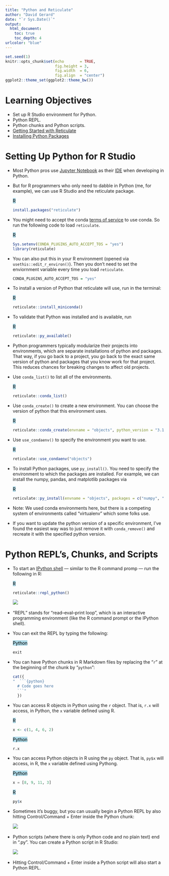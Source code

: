 ```yaml
---
title: "Python and Reticulate"
author: "David Gerard"
date: "`r Sys.Date()`"
output:  
  html_document:
    toc: true
    toc_depth: 4
urlcolor: "blue"
---
```



```r
set.seed(1)
knitr::opts_chunk$set(echo       = TRUE, 
                      fig.height = 3, 
                      fig.width  = 6,
                      fig.align  = "center")
ggplot2::theme_set(ggplot2::theme_bw())
```

# Learning Objectives

- Set up R Studio environment for Python.
- Python REPL.
- Python chunks and Python scripts.
- [Getting Started with Reticulate](https://rstudio.github.io/reticulate/)
- [Installing Python Packages](https://rstudio.github.io/reticulate/articles/python_packages.html)

# Setting Up Python for R Studio

- Most Python pros use [Jupyter Notebook](https://jupyter.org/) as their 
  [IDE](https://en.wikipedia.org/wiki/Integrated_development_environment)
  when developing in Python.

-   But for R programmers who only need to dabble in Python (me, for example), 
  we can use R Studio and the reticulate package.
  
    <mark style="background-color: lightblue">R</mark>
    ```r
    install.packages("reticulate")
    ```

-   You might need to accept the conda [terms of service](https://www.anaconda.com/legal/terms/terms-of-service) to use conda. So run the following code to load `reticulate`.

    <mark style="background-color: lightblue">R</mark>
    ```r
    Sys.setenv(CONDA_PLUGINS_AUTO_ACCEPT_TOS = "yes")
    library(reticulate)
    ```
    
-   You can also put this in your R environment (opened via `usethis::edit_r_environ()`). Then you don't need to set the enviornment variable every time you load `reticulate`.

    ``` r
    CONDA_PLUGINS_AUTO_ACCEPT_TOS = "yes"
    ```


-   To install a version of Python that reticulate will use, run in the terminal:

    <mark style="background-color: lightblue">R</mark>
    ```r
    reticulate::install_miniconda()
    ```
    
-   To validate that Python was installed and is available, run

    <mark style="background-color: lightblue">R</mark>
    ```r
    reticulate::py_available()
    ```
    
- Python programmers typically modularize their projects into environments, which are separate installations of python and packages. That way, if you go back to a project, you go back to the exact same version of python and packages that you know work for that project. This reduces chances for breaking changes to affect old projects.

-   Use `conda_list()` to list all of the environments.

    <mark style="background-color: lightblue">R</mark>
    ```r
    reticulate::conda_list()
    ```
    
-   Use `conda_create()` to create a new environment. You can choose the version of python that this environment uses.

    <mark style="background-color: lightblue">R</mark>
    ```r
    reticulate::conda_create(envname = "objects", python_version = "3.13.3")
    ```

-   Use `use_condaenv()` to specify the environment you want to use.

    <mark style="background-color: lightblue">R</mark>
    ```r
    reticulate::use_condaenv("objects")
    ```

-   To install Python packages, use `py_install()`. You need to specify the environment to which the packages are installed. For example, we can install the numpy, pandas, and matplotlib packages via
  
    <mark style="background-color: lightblue">R</mark>
    ```r
    reticulate::py_install(envname = "objects", packages = c("numpy", "pandas", "matplotlib", "seaborn"))
    ```

- Note: We used conda environments here, but there is a competing system of environments called "virtualenv" which some folks use.

- If you want to update the python version of a specific environment, I've found the easiest way was to just remove it with `conda_remove()` and recreate it with the specified python version.

# Python REPL's, Chunks, and Scripts

-   To start an [IPython shell](https://en.wikipedia.org/wiki/IPython) --- similar
  to the R command promp --- run the following in R:
    
    <mark style="background-color: lightblue">R</mark>
    ```r
    reticulate::repl_python()
    ```
    
    ![](./fig/python1.png)\ 
    
- "REPL" stands for "read–eval–print loop", which is an interactive 
  programming environment (like the R command prompt or the IPython shell).
  
-   You can exit the REPL by typing the following:

    <mark style="background-color: lightblue">Python</mark>
    ```python
    exit
    ```

-   You can have Python chunks in R Markdown files by replacing the "`r`" at the
  beginning of the chunk by "`python`":

    ```r
    cat({
    "  ```{python}
      # Code goes here
      ```"
      })
    ```
    
-   You can access R objects in Python using the `r` object. That is, `r.x` will access, in Python, the `x` variable defined using R.

    <mark style="background-color: lightblue">R</mark>
    ```r
    x <- c(1, 4, 6, 2)
    ```
    
    <mark style="background-color: lightblue">Python</mark>
    ```python
    r.x
    ```
    
-   You can access Python objects in R using the `py` object. That is, `py$x` will access, in R, the `x` variable defined using Pythong.

    <mark style="background-color: lightblue">Python</mark>
    ```python
    x = [8, 9, 11, 3]
    ```
    
    <mark style="background-color: lightblue">R</mark>
    ```r
    py$x
    ```
    
- Sometimes it's buggy, but you can usually begin a Python REPL by also
  hitting Control/Command + Enter inside the Python chunk:
  
  ![](./fig/python3.png)\ 
    
- Python scripts (where there is only Python code and no plain text) end in
  ".py". You can create a Python script in R Studio:
  
  ![](./fig/python2.png)\ 
    
- Hitting Control/Command + Enter inside a Python script will also 
  start a Python REPL.

